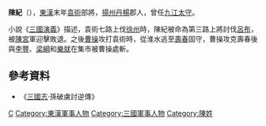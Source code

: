 '''陳紀'''（{{bd|？||？|catIdx=C}}），[[東漢|東漢]]末年[[袁術|袁術]]部將，[[揚州|揚州]][[丹楊|丹楊]]郡人，曾任[[九江|九江]][[太守|太守]]。

小說《[[三國演義|三國演義]]》描述，袁術七路上伐[[徐州|徐州]]時，陳紀被命為第三路上將討伐[[呂布|呂布]]，被[[陳宮|陳宮]]軍迎擊敗退。之後[[曹操|曹操]]攻打袁術時，從淮水逃至[[壽春縣_(中國)|壽春]]固守，曹操攻克壽春後與[[李豐_(東漢)|李豐]]、[[梁綱|梁綱]]和[[樂就|樂就]]在集市被曹操處斬。

== 參考資料 ==
*《[[三國志|三國志]]·孫破虜討逆傳》

{{三国人物小作品}}
[[Category:東漢太守|C]]
[[Category:東漢軍事人物|Category:東漢軍事人物]]
[[Category:三國軍事人物|Category:三國軍事人物]]
[[Category:陳姓|Category:陳姓]]